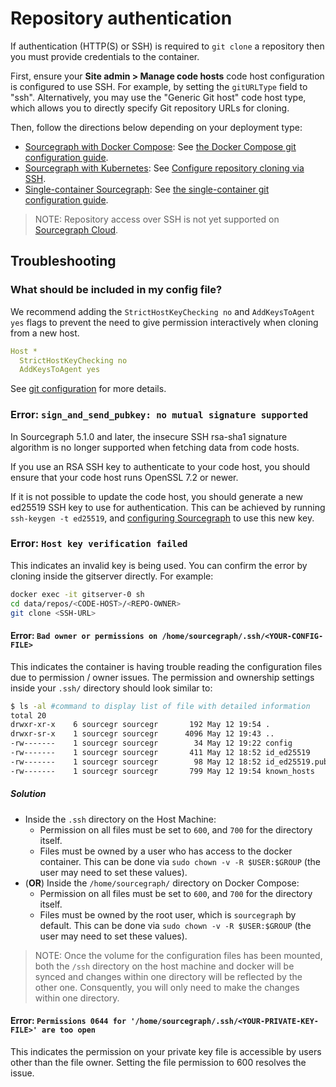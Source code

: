 # Repository authentication

If authentication (HTTP(S) or SSH) is required to `git clone` a repository then you must provide credentials to the container.

First, ensure your **Site admin > Manage code hosts** code host configuration is configured to use SSH. For example, by setting the `gitURLType` field to "ssh". Alternatively, you may use the "Generic Git host" code host type, which allows you to directly specify Git repository URLs for cloning.

Then, follow the directions below depending on your deployment type:

- [Sourcegraph with Docker Compose](/admin/deploy/docker-compose/): See [the Docker Compose git configuration guide](/admin/deploy/docker-compose/#git-configuration).
- [Sourcegraph with Kubernetes](/admin/deploy/kubernetes/): See [Configure repository cloning via SSH](/admin/deploy/kubernetes/configure#ssh-for-cloning).
- [Single-container Sourcegraph](/admin/deploy/docker-single-container/): See [the single-container git configuration guide](/admin/deploy/docker-single-container/#git-configuration-and-authentication).

>NOTE: Repository access over SSH is not yet supported on [Sourcegraph Cloud](/cloud/).

## Troubleshooting

### What should be included in my config file?

We recommend adding the `StrictHostKeyChecking no` and `AddKeysToAgent yes` flags to prevent the need to give permission interactively when cloning from a new host.

```yaml
Host *
  StrictHostKeyChecking no
  AddKeysToAgent yes
```

See [git configuration](/admin/repo/git_config) for more details.

### Error: `sign_and_send_pubkey: no mutual signature supported`

In Sourcegraph 5.1.0 and later, the insecure SSH rsa-sha1 signature algorithm is no longer supported when fetching data from code hosts.

If you use an RSA SSH key to authenticate to your code host, you should ensure that your code host runs OpenSSL 7.2 or newer.

If it is not possible to update the code host, you should generate a new ed25519 SSH key to use for authentication. This can be achieved by running `ssh-keygen -t ed25519`, and [configuring Sourcegraph](https://sourcegraph.com/docs/admin/repo/git_config) to use this new key.

### Error: `Host key verification failed`

This indicates an invalid key is being used. You can confirm the error by cloning inside the gitserver directly. For example:

```bash
docker exec -it gitserver-0 sh
cd data/repos/<CODE-HOST>/<REPO-OWNER>
git clone <SSH-URL>
```

#### Error: `Bad owner or permissions on /home/sourcegraph/.ssh/<YOUR-CONFIG-FILE>`

This indicates the container is having trouble reading the configuration files due to permission / owner issues.
The permission and ownership settings inside your `.ssh/` directory should look similar to:
```bash
$ ls -al #command to display list of file with detailed information
total 20
drwxr-xr-x    6 sourcegr sourcegr       192 May 12 19:54 .
drwxr-sr-x    1 sourcegr sourcegr      4096 May 12 19:43 ..
-rw-------    1 sourcegr sourcegr        34 May 12 19:22 config
-rw-------    1 sourcegr sourcegr       411 May 12 18:52 id_ed25519
-rw-------    1 sourcegr sourcegr        98 May 12 18:52 id_ed25519.pub
-rw-------    1 sourcegr sourcegr       799 May 12 19:54 known_hosts
```

##### Solution

- Inside the `.ssh` directory on the Host Machine:
  - Permission on all files must be set to `600`, and `700` for the directory itself.
  - Files must be owned by a user who has access to the docker container. This can be done via `sudo chown -v -R $USER:$GROUP` (the user may need to set these values).
- (**OR**) Inside the `/home/sourcegraph/` directory on Docker Compose:
  - Permission on all files must be set to `600`, and `700` for the directory itself.
  - Files must be owned by the root user, which is `sourcegraph` by default. This can be done via `sudo chown -v -R $USER:$GROUP` (the user may need to set these values).


>NOTE: Once the volume for the configuration files has been mounted, both the `/ssh` directory on the host machine and docker will be synced and changes within one directory will be reflected by the other one. Consquently, you will only need to make the changes within one directory.

#### Error: `Permissions 0644 for '/home/sourcegraph/.ssh/<YOUR-PRIVATE-KEY-FILE>' are too open`

This indicates the permission on your private key file is accessible by users other than the file owner. Setting the file permission to 600 resolves the issue.
